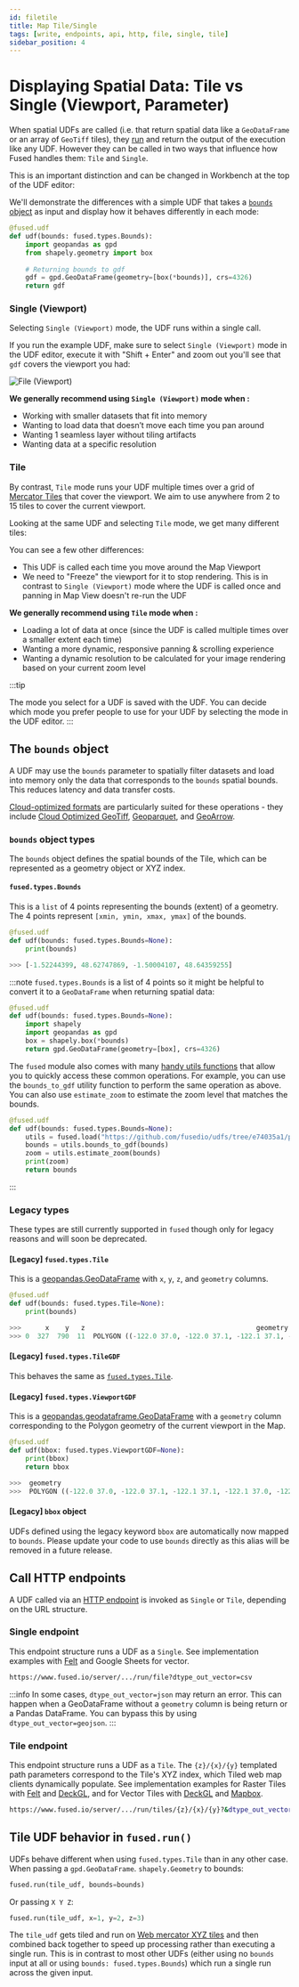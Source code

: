 ```yaml
---
id: filetile
title: Map Tile/Single
tags: [write, endpoints, api, http, file, single, tile]
sidebar_position: 4
---
```


# Displaying Spatial Data: Tile vs Single (Viewport, Parameter)

When spatial UDFs are called (i.e. that return spatial data like a `GeoDataFrame` or an array of `GeoTiff` tiles), they [run](/core-concepts/run-udfs/) and return the output of the execution like any UDF. However they can be called in two ways that influence how Fused handles them: `Tile` and `Single`.

This is an important distinction and can be changed in Workbench at the top of the UDF editor:

<ReactPlayer playsinline={true} className="video__player" playing={false} muted={true} controls height="100%" url="https://fused-magic.s3.us-west-2.amazonaws.com/workbench-walkthrough-videos/docs_rewrite/File_Tile_Viewport2.mp4" width="100%" />

We'll demonstrate the differences with a simple UDF that takes a [`bounds` object](/tutorials/Geospatial%20with%20Fused/filetile/#the-bounds-object) as input and display how it behaves differently in each mode:

```python showLineNumbers
@fused.udf
def udf(bounds: fused.types.Bounds):
    import geopandas as gpd
    from shapely.geometry import box
    
    # Returning bounds to gdf
    gdf = gpd.GeoDataFrame(geometry=[box(*bounds)], crs=4326)
    return gdf
```

### Single (Viewport)

Selecting `Single (Viewport)` mode, the UDF runs within a single call.

If you run the example UDF, make sure to select `Single (Viewport)` mode in the UDF editor, execute it with "Shift + Enter" and zoom out you'll see that `gdf` covers the viewport you had:

![File (Viewport)](/img/core-concepts/file_tile/File_bounds_udf.png)

**We generally recommend using `Single (Viewport)` mode when :**
- Working with smaller datasets that fit into memory
- Wanting to load data that doesn’t move each time you pan around
- Wanting 1 seamless layer without tiling artifacts
- Wanting data at a specific resolution

### Tile

By contrast, `Tile` mode runs your UDF multiple times over a grid of [Mercator Tiles](https://en.wikipedia.org/wiki/Tiled_web_map) that cover the viewport. We aim to use anywhere from 2 to 15 tiles to cover the current viewport. 

Looking at the same UDF and selecting `Tile` mode, we get many different tiles:

<ReactPlayer playsinline={true} className="video__player" playing={false} muted={true} controls height="100%" url="https://fused-magic.s3.us-west-2.amazonaws.com/workbench-walkthrough-videos/docs_rewrite/Tile_bounds_udf.mp4" width="100%" />

You can see a few other differences:
- This UDF is called each time you move around the Map Viewport
- We need to "Freeze" the viewport for it to stop rendering. This is in contrast to `Single (Viewport)` mode where the UDF is called once and panning in Map View doesn't re-run the UDF

**We generally recommend using `Tile` mode when :**
- Loading a lot of data at once (since the UDF is called multiple times over a smaller extent each time)
- Wanting a more dynamic, responsive panning & scrolling experience
- Wanting a dynamic resolution to be calculated for your image rendering based on your current zoom level

:::tip

The mode you select for a UDF is saved with the UDF. You can decide which mode you prefer people to use for your UDF by selecting the mode in the UDF editor.
:::

## The `bounds` object

A UDF may use the `bounds` parameter to spatially filter datasets and load into memory only the data that corresponds to the `bounds` spatial bounds. This reduces latency and data transfer costs.

[Cloud-optimized formats](/core-concepts/data-ingestion/file-formats/) are particularly suited for these operations - they include [Cloud Optimized GeoTiff](https://www.cogeo.org/), [Geoparquet](https://geoparquet.org/), and [GeoArrow](https://geoarrow.org/format.html).

### `bounds` object types

The `bounds` object defines the spatial bounds of the Tile, which can be represented as a geometry object or XYZ index.

#### `fused.types.Bounds`

This is a `list` of 4 points representing the bounds (extent) of a geometry. The 4 points represent `[xmin, ymin, xmax, ymax]` of the bounds.

```python showLineNumbers
@fused.udf
def udf(bounds: fused.types.Bounds=None):
    print(bounds)

>>> [-1.52244399, 48.62747869, -1.50004107, 48.64359255]
```

:::note
`fused.types.Bounds` is a list of 4 points so it might be helpful to convert it to a `GeoDataFrame` when returning spatial data:

```python showLineNumbers
@fused.udf
def udf(bounds: fused.types.Bounds=None):
    import shapely
    import geopandas as gpd
    box = shapely.box(*bounds)
    return gpd.GeoDataFrame(geometry=[box], crs=4326)
```

The `fused` module also comes with many [handy utils functions](https://github.com/fusedio/udfs/blob/e74035a1/public/common/utils.py#L1891) that allow you to quickly access these common operations. For example, you can use the `bounds_to_gdf` utility function to perform the same operation as above. You can also use `estimate_zoom` to estimate the zoom level that matches the bounds.

```python showLineNumbers
@fused.udf
def udf(bounds: fused.types.Bounds=None):
    utils = fused.load("https://github.com/fusedio/udfs/tree/e74035a1/public/common/").utils
    bounds = utils.bounds_to_gdf(bounds)
    zoom = utils.estimate_zoom(bounds)
    print(zoom)
    return bounds
```


:::

### Legacy types

These types are still currently supported in `fused` though only for legacy reasons and will soon be deprecated.

#### [Legacy] `fused.types.Tile`

This is a [geopandas.GeoDataFrame](https://geopandas.org/en/stable/docs/reference/api/geopandas.GeoDataFrame.html) with `x`, `y`, `z`, and `geometry` columns.

```python showLineNumbers
@fused.udf
def udf(bounds: fused.types.Tile=None):
    print(bounds)

>>>      x    y   z                                           geometry
>>> 0  327  790  11  POLYGON ((-122.0 37.0, -122.0 37.1, -122.1 37.1, -122.1 37.0, -122.0 37.0))
```

#### [Legacy] `fused.types.TileGDF`

This behaves the same as [`fused.types.Tile`](/tutorials/Geospatial%20with%20Fused/filetile/#legacy-fusedtypestile).

#### [Legacy] `fused.types.ViewportGDF`

This is a [geopandas.geodataframe.GeoDataFrame](https://geopandas.org/en/stable/docs/reference/api/geopandas.GeoDataFrame.html) with a `geometry` column corresponding to the Polygon geometry of the current viewport in the Map.
```python showLineNumbers
@fused.udf
def udf(bbox: fused.types.ViewportGDF=None):
    print(bbox)
    return bbox

>>>  geometry
>>>  POLYGON ((-122.0 37.0, -122.0 37.1, -122.1 37.1, -122.1 37.0, -122.0 37.0))
```

#### [Legacy] `bbox` object

UDFs defined using the legacy keyword `bbox` are automatically now mapped to `bounds`. Please update your code to use `bounds` directly as this alias will be removed in a future release.

## Call HTTP endpoints

A UDF called via an [HTTP endpoint](/core-concepts/run-udfs/run-small-udfs/#http-requests) is invoked as `Single` or `Tile`, depending on the URL structure.

### Single endpoint

This endpoint structure runs a UDF as a `Single`. See implementation examples with [Felt](/tutorials/Geospatial%20with%20Fused/other-integrations/#felt) and Google Sheets for vector.

```bash
https://www.fused.io/server/.../run/file?dtype_out_vector=csv
```

:::info
   In some cases, `dtype_out_vector=json` may return an error. This can happen when a GeoDataFrame without a `geometry` column is being return or a Pandas DataFrame. You can bypass this by using `dtype_out_vector=geojson`.
:::

### Tile endpoint

This endpoint structure runs a UDF as a `Tile`. The `{z}/{x}/{y}` templated path parameters correspond to the Tile's XYZ index, which Tiled web map clients dynamically populate. See implementation examples for Raster Tiles with [Felt](/tutorials/Geospatial%20with%20Fused/other-integrations/#felt) and [DeckGL](/tutorials/Geospatial%20with%20Fused/other-integrations/#deckgl), and for Vector Tiles with [DeckGL](/tutorials/Geospatial%20with%20Fused/other-integrations/#deckgl) and [Mapbox](/tutorials/Geospatial%20with%20Fused/other-integrations/#mapbox).

```bash
https://www.fused.io/server/.../run/tiles/{z}/{x}/{y}?&dtype_out_vector=csv
```

## Tile UDF behavior in `fused.run()`

UDFs behave different when using `fused.types.Tile` than in any other case. When passing a `gpd.GeoDataFrame`. `shapely.Geometry` to bounds:

```python showLineNumbers
fused.run(tile_udf, bounds=bounds)
```

Or passing `X Y Z`:

```python showLineNumbers
fused.run(tile_udf, x=1, y=2, z=3)
```

The `tile_udf` gets tiled and run on [Web mercator XYZ tiles](https://en.wikipedia.org/wiki/Tiled_web_map) and then combined back together to speed up processing rather than executing a single run. This is in contrast to most other UDFs (either using no `bounds` input at all or using `bounds: fused.types.Bounds`) which run a single run across the given input.
